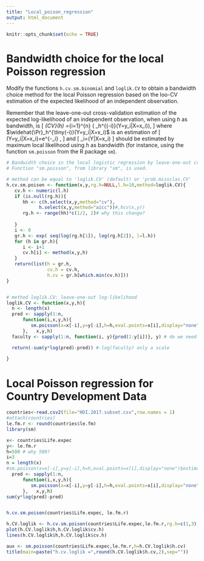 ```yaml
---
title: "Local_poison_regression"
output: html_document
---
```


```r
knitr::opts_chunk$set(echo = TRUE)
```

# Bandwidth choice for the local Poisson regression

Modify the functions `h.cv.sm.binomial` and `loglik.CV` to obtain a bandwidth choice method for the local Poisson regression based on the loo-CV estimation of the expected likelihood of an independent observation. 

Remember that the leave-one-out cross-validation estimation of the expected log-likelihood of an independent observation, when using $h$ as bandwidth, is
\[
\ell_{CV}(h)
=\frac{1}{n}\sum_{i=1}^{n} \log\left( \widehat{\Pr}_h^{\tiny(-i)}(Y=y_i|X=x_i)\right),
\]
where $\widehat{\Pr}_h^{\tiny(-i)}(Y=y_i|X=x_i)$ is an estimation of
\[
\Pr(Y=y_i|X=x_i)=e^{-\lambda_i} \frac{\lambda_i^{y_i}}{y_i!},
\]
and 
\[
\lambda_i=\mathbb{E}(Y|X=x_i)
\]
should be estimated by maximum local likelihood using $h$ as bandwidth (for instance, using the function `sm.poisson` from the R package `sm`).

```r
# Bandwidth choice in the local logistic regression by leave-one-out cross-validation.
# Function "sm.poisson", from library "sm", is used.

# method can be equal to 'loglik.CV' (default) or 'prob.missclas.CV'
h.cv.sm.poison <- function(x,y,rg.h=NULL,l.h=10,method=loglik.CV){
   cv.h <- numeric(l.h)
   if (is.null(rg.h)){
      hh <- c(h.select(x,y,method="cv"),
            h.select(x,y,method="aicc"))#,hcv(x,y))
      rg.h <- range(hh)*c(1/2, 2)# why this change?
      
   }
   i <- 0
   gr.h <- exp( seq(log(rg.h[1]), log(rg.h[2]), l=l.h))
   for (h in gr.h){
      i <- i+1
      cv.h[i] <- method(x,y,h)
   }
   return(list(h = gr.h, 
               cv.h = cv.h, 
               h.cv = gr.h[which.min(cv.h)]))
}


# method loglik.CV: leave-one-out log-likelihood 
loglik.CV <- function(x,y,h){
  n <- length(x)
  pred <- sapply(1:n, 
      function(i,x,y,h){
         sm.poisson(x=x[-i],y=y[-i],h=h,eval.points=x[i],display="none")$estimate
      },   x,y,h)
  faculty <- sapply(1:n, function(i, y){prod(1:y[i])}, y) # do we need this?

  return(-sum(y*log(pred)-pred)) #-log(faculty) only a scale 
  
}

```

# Local Poisson regression for Country Development Data

```r
countries<-read.csv2(file="HDI.2017.subset.csv",row.names = 1)
#attach(countries)
le.fm.r <- round(countries$le.fm)
library(sm)
```

```r
x<- countries$Life.expec
y<- le.fm.r
h=500 # why 500?
i=3
n = length(x)
#sm.poisson(x=x[-i],y=y[-i],h=h,eval.points=x[i],display="none")$estimate
  pred <- sapply(1:n, 
      function(i,x,y,h){
         sm.poisson(x=x[-i],y=y[-i],h=h,eval.points=x[i],display="none")$estimate
      },   x,y,h)
sum(y*log(pred)-pred)


h.cv.sm.poison(countries$Life.expec, le.fm.r)
```

```r
h.CV.loglik <- h.cv.sm.poison(countries$Life.expec,le.fm.r,rg.h=c(1,3),method=loglik.CV)
plot(h.CV.loglik$h,h.CV.loglik$cv.h)
lines(h.CV.loglik$h,h.CV.loglik$cv.h)
```

```r
aux <- sm.poisson(countries$Life.expec,le.fm.r,h=h.CV.loglik$h.cv)
title(main=paste("h.cv.loglik =",round(h.CV.loglik$h.cv,2),sep=""))

```






